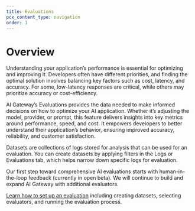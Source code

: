```yaml
---
title: Evaluations
pcx_content_type: navigation
order: 1
---
```


# Overview

Understanding your application’s performance is essential for optimizing and improving it. Developers often have different priorities, and finding the optimal solution involves balancing key factors such as cost, latency, and accuracy. For some, low-latency responses are critical, while others may prioritize accuracy or cost-efficiency.

AI Gateway’s Evaluations provides the data needed to make informed decisions on how to optimize your AI application. Whether it’s adjusting the model, provider, or prompt, this feature delivers insights into key metrics around performance, speed, and cost. It empowers developers to better understand their application’s behavior, ensuring improved accuracy, reliability, and customer satisfaction.

Datasets are collections of logs stored for analysis that can be used for an evaluation. You can create datasets by applying filters in the Logs or Evaluations tab, which helps narrow down specific logs for evaluation.

Our first step toward comprehensive AI evaluations starts with human-in-the-loop feedback (currently in open beta). We will continue to build and expand AI Gateway with additional evaluators.

[Learn how to set up an evaluation](/set-up-evaluations/) including creating datasets, selecting evaluators, and running the evaluation process.
